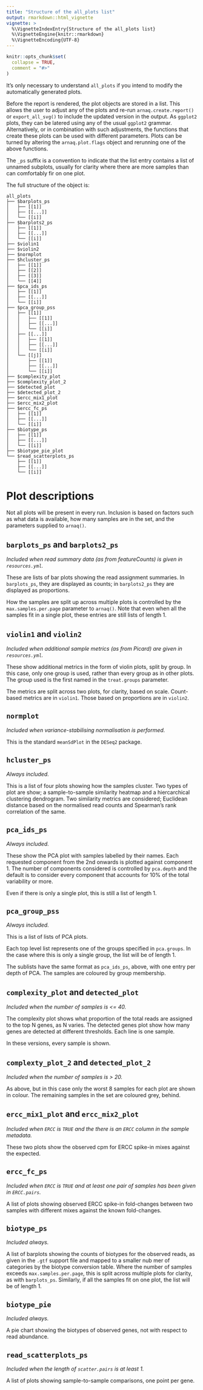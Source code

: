 ```yaml
---
title: "Structure of the all_plots list"
output: rmarkdown::html_vignette
vignette: >
  %\VignetteIndexEntry{Structure of the all_plots list}
  %\VignetteEngine{knitr::rmarkdown}
  %\VignetteEncoding{UTF-8}
---
```


```r
knitr::opts_chunk$set(
  collapse = TRUE,
  comment = "#>"
)
```

It's only necessary to understand `all_plots` if you intend to modify the automatically generated
plots. 

Before the report is rendered, the plot objects are stored in a list. This allows the user to adjust
any of the plots and re-run `arnaq.create.report()` or `export_all_svg()` to include the
updated version in the output. As `ggplot2` plots, they can be latered using any of the usual 
`ggplot2` grammar. Alternatively, or in combination with such adjustments, the functions that create
these plots can be used with different parameters. Plots can be turned by altering the
`arnaq.plot.flags` object and rerunning one of the above functions.

The `_ps` suffix is a 
convention to indicate that the list entry contains a list of unnamed subplots, usually for 
clarity where there are more samples than can comfortably fir on one plot.

The full structure of the object is:

```
all_plots
├── $barplots_ps
│   ├── [[1]]
│   ├── [[...]]
│   └── [[i]]
├── $barplots2_ps
│   ├── [[1]]
│   ├── [[...]]
│   └── [[i]]
├── $violin1
├── $violin2
├── $normplot
├── $hcluster_ps
│   ├── [[1]]
│   ├── [[2]]
│   ├── [[3]]
│   └── [[4]]
├── $pca_ids_ps
│   ├── [[1]]
│   ├── [[...]]
│   └── [[i]]
├── $pca_group_pss
│   ├── [[1]]
│   │   ├── [[1]]
│   │   ├── [[...]]
│   │   └── [[i]]
│   ├── [[...]]
│   │   ├── [[1]]
│   │   ├── [[...]]
│   │   └── [[i]]
│   └── [[j]]
│       ├── [[1]]
│       ├── [[...]]
│       └── [[i]]
├── $complexity_plot
├── $complexity_plot_2
├── $detected_plot
├── $detected_plot_2
├── $ercc_mix1_plot
├── $ercc_mix2_plot
├── $ercc_fc_ps
│   ├── [[1]]
│   ├── [[...]]
│   └── [[i]]
├── $biotype_ps
│   ├── [[1]]
│   ├── [[...]]
│   └── [[i]]
├── $biotype_pie_plot
└── $read_scatterplots_ps
    ├── [[1]]
    ├── [[...]]
    └── [[i]]
```

# Plot descriptions

Not all plots will be present in every run. Inclusion is based on factors such as what data is 
available, how many samples are in the set, and the parameters supplied to `arnaq()`.

## `barplots_ps` and `barplots2_ps`

*Included when read summary data (as from featureCounts) is given in `resources.yml`.*

These are lists of bar plots showing the read assignment summaries. In `barplots_ps`, they are 
displayed as counts; in `barplots2_ps` they are displayed as proportions.

How the samples are split up across multiple plots is controlled by the `max.samples.per.page` 
parameter to `arnaq()`. Note that even when all the samples fit in a single plot, these entries
are still lists of length 1.

## `violin1` and `violin2`

*Included when additional sample metrics (as from Picard) are given in `resources.yml`.*

These show additional metrics in the form of violin plots, split by group. In this case, only one 
group is used, rather than every group as in other plots. The group used is the first named in the 
`treat.groups` parameter.

The metrics are split across two plots, for clarity, based on scale. Count-based metrics are in 
`violin1`. Those based on proportions are in `violin2`.

## `normplot`

*Included when variance-stabilising normalisation is performed.*

This is the standard `meanSdPlot` in the `DESeq2` package.

## `hcluster_ps`

*Always included.*

This is a list of four plots showing how the samples cluster. Two types of plot are show; a 
sample-to-sample similarity heatmap and a hiercarchical clustering dendrogram. Two similarity 
metrics are considered; Euclidean distance based on the normalised read counts and Spearman's rank 
correlation of the same.

## `pca_ids_ps`

*Always included.*

These show the PCA plot with samples labelled by their names. Each requested component from the 2nd
onwards is plotted against component 1. The number of components considered is controlled by 
`pca.depth` and the default is to consider every component that accounts for 10% of the total 
variability or more.

Even if there is only a single plot, this is still a list of length 1.

## `pca_group_pss`

*Always included.*

This is a list of lists of PCA plots.

Each top level list represents one of the groups specified in `pca.groups`. In the case where this 
is only a single group, the list will be of length 1.

The sublists have the same format as `pca_ids_ps`, above, with one entry per depth of PCA. The 
samples are coloured by group membership.

## `complexity_plot` and `detected_plot`

*Included when the number of samples is <= 40.*

The complexity plot shows what proportion of the total reads are assigned to the top N genes, as 
N varies. The detected genes plot show how many genes are detected at different thresholds. Each 
line is one sample.

In these versions, every sample is shown.

## `complexty_plot_2` and `detected_plot_2`

*Included when the number of samples is > 20.*

As above, but in this case only the worst 8 samples for each plot are shown in colour. The remaining
samples in the set are coloured grey, behind.

## `ercc_mix1_plot` and `ercc_mix2_plot`

*Included when `ERCC` is `TRUE` and the there is an `ERCC` column in the sample metadata.*

These two plots show the observed cpm for ERCC spike-in mixes against the expected.

## `ercc_fc_ps`

*Included when `ERCC` is `TRUE` and at least one pair of samples has been given in `ERCC.pairs`.*

A list of plots showing observed ERCC spike-in fold-changes between two samples with different 
mixes against the known fold-changes.

## `biotype_ps`

*Included always.*

A list of barplots showing the counts of biotypes for the observed reads, as given in the `.gtf` 
support file and mapped to a smaller nub mer of categories by the biotype conversion table. Where 
the number of samples exceeds `max.samples.per.page`, this is split across multiple plots for 
clarity, as with `barplots_ps`. Similarly, if all the samples fit on one plot, the list will be of
length 1.

## `biotype_pie`

*Included always.*

A pie chart showing the biotypes of observed genes, not with respect to read abundance.

## `read_scatterplots_ps`

*Included when the length of `scatter.pairs` is at least 1.*

A list of plots showing sample-to-sample comparisons, one point per gene.